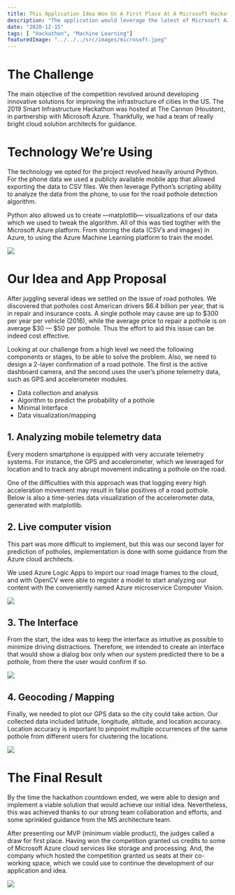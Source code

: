 ```yaml
---
title: This Application Idea Won Us A First Place At A Microsoft Hackathon
description: "The application would leverage the latest of Microsoft Azure and Machine Learning to help solve a $6.4 billion infrastructure issue."
date: "2020-12-15"
tags: [ "Hackathon", "Machine Learning"]
featuredImage: "../../../src/images/microsoft.jpeg"
---
```



# The Challenge

The main objective of the competition revolved around developing innovative solutions for improving the infrastructure of cities in the US. The 2019 Smart Infrastructure Hackathon was hosted at The Cannon (Houston), in partnership with Microsoft Azure. Thankfully, we had a team of really bright cloud solution architects for guidance.

# Technology We’re Using

The technology we opted for the project revolved heavily around Python. For the phone data we used a publicly available mobile app that allowed exporting the data to CSV files. We then leverage Python’s scripting ability to analyze the data from the phone, to use for the road pothole detection algorithm.

Python also allowed us to create —matplotlib— visualizations of our data which we used to tweak the algorithm. All of this was tied togther with the Microsoft Azure platform. From storing the data (CSV’s and images) in Azure, to using the Azure Machine Learning platform to train the model.

![](https://brianruizy.com/static/f1577426c45e122c22a3aefcd0f5a7d8/58e7d/tech.png)

# Our Idea and App Proposal

After juggling several ideas we settled on the issue of road potholes. We discovered that potholes cost American drivers $6.4 billion per year, that is in repair and insurance costs. A single pothole may cause are up to $300 per year per vehicle (2016), while the average price to repair a pothole is on average $30 — $50 per pothole. Thus the effort to aid this issue can be indeed cost effective.

Looking at our challenge from a high level we need the following components or stages, to be able to solve the problem. Also, we need to design a 2-layer confirmation of a road pothole. The first is the active dashboard camera, and the second uses the user’s phone telemetry data, such as GPS and accelerometer modules.

- Data collection and analysis
- Algorithm to predict the probability of a pothole
- Minimal Interface
- Data visualization/mapping

## 1. Analyzing mobile telemetry data

Every modern smartphone is equipped with very accurate telemetry systems. For instance, the GPS and accelerometer, which we leveraged for location and to track any abrupt movement indicating a pothole on the road.

One of the difficulties with this approach was that logging every high acceleration movement may result in false positives of a road pothole. Below is also a time-series data visualization of the accelerometer data, generated with matplotlib.

## 2. Live computer vision

This part was more difficult to implement, but this was our second layer for prediction of potholes, implementation is done with some guidance from the Azure cloud architects.

We used Azure Logic Apps to import our road image frames to the cloud, and with OpenCV were able to register a model to start analyzing our content with the conveniently named Azure microservice Computer Vision.

![](https://miro.medium.com/max/1200/0*KS2_n2hz7Lrqyn_L.gif)

## 3. The Interface

From the start, the idea was to keep the interface as intuitive as possible to minimize driving distractions. Therefore, we intended to create an interface that would show a dialog box only when our system predicted there to be a pothole, from there the user would confirm if so.

![](https://miro.medium.com/max/1400/0*tMtJgK7gjlD9taii.png)

## 4. Geocoding / Mapping

Finally, we needed to plot our GPS data so the city could take action. Our collected data included latitude, longitude, altitude, and location accuracy. Location accuracy is important to pinpoint multiple occurrences of the same pothole from different users for clustering the locations.

![](https://miro.medium.com/max/1400/0*PYSGLUaVid-vzeHr.png)

# The Final Result

By the time the hackathon countdown ended, we were able to design and implement a viable solution that would achieve our initial idea. Nevertheless, this was achieved thanks to our strong team collaboration and efforts, and some sprinkled guidance from the MS architecture team.

After presenting our MVP (minimum viable product), the judges called a draw for first place. Having won the competition granted us credits to some of Microsoft Azure cloud services like storage and processing. And, the company which hosted the competition granted us seats at their co-working space, which we could use to continue the development of our application and idea.

![](https://miro.medium.com/max/1400/0*v0plg9CmtcGd_IyZ.jpg)
